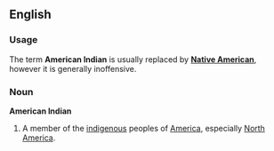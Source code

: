 ==English==

===Usage===
The term '''American Indian''' is usually replaced by '''[[Native American]]''', however it is generally inoffensive.

===Noun===
'''American Indian'''
# A member of the [[indigenous]] peoples of [[America]], especially [[North America]].